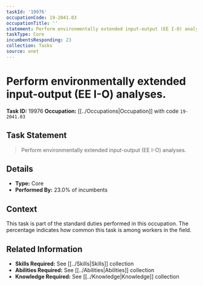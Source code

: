 ```yaml
---
taskId: '19976'
occupationCode: 19-2041.03
occupationTitle: ''
statement: Perform environmentally extended input-output (EE I-O) analyses.
taskType: Core
incumbentsResponding: 23
collection: Tasks
source: onet
---
```

# Perform environmentally extended input-output (EE I-O) analyses.

**Task ID:** 19976
**Occupation:** [[../Occupations|Occupation]] with code `19-2041.03`

## Task Statement

> Perform environmentally extended input-output (EE I-O) analyses.

## Details

- **Type:** Core
- **Performed By:** 23.0% of incumbents

## Context

This task is part of the standard duties performed in this occupation. The percentage indicates how common this task is among workers in the field.

## Related Information

- **Skills Required:** See [[../Skills|Skills]] collection
- **Abilities Required:** See [[../Abilities|Abilities]] collection
- **Knowledge Required:** See [[../Knowledge|Knowledge]] collection
